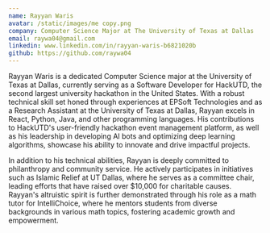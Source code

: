 ```yaml
---
name: Rayyan Waris
avatar: /static/images/me copy.png
company: Computer Science Major at The University of Texas at Dallas 
email: raywa04@gmail.com
linkedin: www.linkedin.com/in/rayyan-waris-b6821020b
github: https://github.com/raywa04
---
```


Rayyan Waris is a dedicated Computer Science major at the University of Texas at Dallas, currently serving as a Software Developer for HackUTD, the second largest university hackathon in the United States. With a robust technical skill set honed through experiences at EPSoft Technologies and as a Research Assistant at the University of Texas at Dallas, Rayyan excels in React, Python, Java, and other programming languages. His contributions to HackUTD's user-friendly hackathon event management platform, as well as his leadership in developing AI bots and optimizing deep learning algorithms, showcase his ability to innovate and drive impactful projects.

In addition to his technical abilities, Rayyan is deeply committed to philanthropy and community service. He actively participates in initiatives such as Islamic Relief at UT Dallas, where he serves as a committee chair, leading efforts that have raised over $10,000 for charitable causes. Rayyan's altruistic spirit is further demonstrated through his role as a math tutor for IntelliChoice, where he mentors students from diverse backgrounds in various math topics, fostering academic growth and empowerment.
